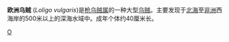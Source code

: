 {{expert-subject|subject=生物学|time=2019-07-12T06:48:57+00:00}}
{{unreferenced|time=2019-07-12T06:48:57+00:00}}
{{Speciesbox
| genus = Loligo
| species = vulgaris
| image = Loligo vulgaris.jpg
| authority = [[拉马克|Lamarck]], 1798
| subdivision_ranks = [[亚种|亚种]]
| subdivision = 
* [[好望角槍烏賊|好望角槍烏賊]] ''L. v. reynaudi''
* [[真槍烏賊|真槍烏賊]] ''L. v. vulgaris''
}}

'''欧洲乌贼''' (''Loligo vulgaris'')是[[枪乌贼属|枪乌贼属]]的一种大型[[乌贼|乌贼]]。主要发现于[[北海_(大西洋)|北海]]至[[非洲|非洲]]西海岸的500米以上的深海水域中。成年个体约40厘米长。
{{Taxonbar|from=Q1232698}}

[[Category:枪乌贼属|O]]


{{管鱿目小作品}}